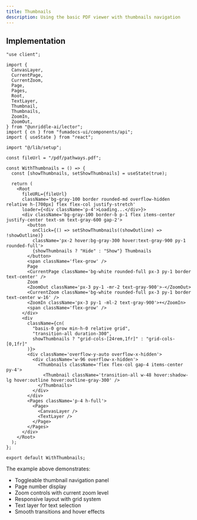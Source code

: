 ```yaml
---
title: Thumbnails
description: Using the basic PDF viewer with thumbnails navigation
---
```



<WithThumbnails />

## Implementation

```tsx
"use client";

import {
  CanvasLayer,
  CurrentPage,
  CurrentZoom,
  Page,
  Pages,
  Root,
  TextLayer,
  Thumbnail,
  Thumbnails,
  ZoomIn,
  ZoomOut,
} from "@unriddle-ai/lector";
import { cn } from "fumadocs-ui/components/api";
import { useState } from "react";

import "@/lib/setup";

const fileUrl = "/pdf/pathways.pdf";

const WithThumbnails = () => {
  const [showThumbnails, setShowThumbnails] = useState(true);

  return (
    <Root
      fileURL={fileUrl}
      className='bg-gray-100 border rounded-md overflow-hidden relative h-[700px] flex flex-col justify-stretch'
      loader={<div className='p-4'>Loading...</div>}>
      <div className='bg-gray-100 border-b p-1 flex items-center justify-center text-sm text-gray-600 gap-2'>
        <button
          onClick={() => setShowThumbnails((showOutline) => !showOutline)}
          className='px-2 hover:bg-gray-300 hover:text-gray-900 py-1 rounded-full'>
          {showThumbnails ? "Hide" : "Show"} Thumbnails
        </button>
        <span className='flex-grow' />
        Page
        <CurrentPage className='bg-white rounded-full px-3 py-1 border text-center' />
        Zoom
        <ZoomOut className='px-3 py-1 -mr-2 text-gray-900'>-</ZoomOut>
        <CurrentZoom className='bg-white rounded-full px-3 py-1 border text-center w-16' />
        <ZoomIn className='px-3 py-1 -ml-2 text-gray-900'>+</ZoomIn>
        <span className='flex-grow' />
      </div>
      <div
        className={cn(
          "basis-0 grow min-h-0 relative grid",
          "transition-all duration-300",
          showThumbnails ? "grid-cols-[24rem,1fr]" : "grid-cols-[0,1fr]"
        )}>
        <div className='overflow-y-auto overflow-x-hidden'>
          <div className='w-96 overflow-x-hidden'>
            <Thumbnails className='flex flex-col gap-4 items-center py-4'>
              <Thumbnail className='transition-all w-48 hover:shadow-lg hover:outline hover:outline-gray-300' />
            </Thumbnails>
          </div>
        </div>
        <Pages className='p-4 h-full'>
          <Page>
            <CanvasLayer />
            <TextLayer />
          </Page>
        </Pages>
      </div>
    </Root>
  );
};

export default WithThumbnails;
```

The example above demonstrates:

- Toggleable thumbnail navigation panel
- Page number display
- Zoom controls with current zoom level
- Responsive layout with grid system
- Text layer for text selection
- Smooth transitions and hover effects
